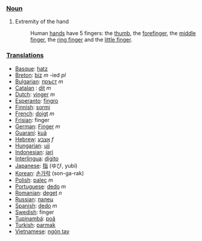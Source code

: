 ===[[Noun]]===
#Extremity of the hand
#:Human [[hand]]s have 5 fingers: the [[thumb]], the [[forefinger]], the [[middle finger]], the [[ring finger]] and the [[little finger]].

===[[Translation]]s===
*[[Basque]]: [[hatz]]
*[[Breton]]: [[biz]] ''m'' -ied ''pl''
*[[Bulgarian]]: [[пръст]] ''m''
*[[Catalan]] : [[dit]] ''m''
*[[Dutch]]: [[vinger]] ''m''
*[[Esperanto]]: [[fingro]]
*[[Finnish]]: [[sormi]]
*[[French]]: [[doigt]] ''m''
*[[Frisian]]: finger
*[[German]]: [[Finger]] ''m''
*[[Guaraní]]: [[kuã]]
*[[Hebrew]]: [[אצבע]] ''f''
*[[Hungarian]]: [[ujj]]
*[[Indonesian]]: [[jari]]
*[[Interlingua]]: [[digito]]
*[[Japanese]]: [[指]] (ゆび, yubi)
*[[Korean]]: [[손가락]] (son-ga-rak)
*[[Polish]]: [[palec]] ''m''
*[[Portuguese]]: [[dedo]] ''m''
*[[Romanian]]: [[deget]] ''n''
*[[Russian]]: [[палец]]
*[[Spanish]]: [[dedo]] ''m''
*[[Swedish]]: finger
*[[Tupinambá]]: [[poã]]
*[[Turkish]]: [[parmak]]
*[[Vietnamese]]: [[ngón tay]]